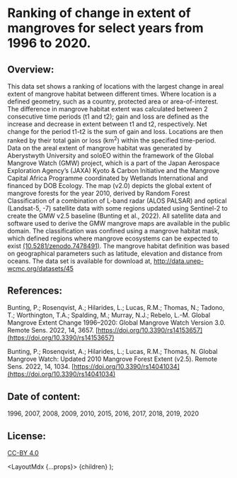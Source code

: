 
# Ranking of change in extent of mangroves for select years from 1996 to 2020.

## Overview:

This data set shows a ranking of locations with the largest change in areal extent of mangrove habitat between different times. Where location is a defined geometry, such as a country, protected area or area-of-interest. The difference in mangrove habitat extent was calculated between 2 consecutive time periods (t1 and t2); gain and loss are defined as the increase and decrease in extent between t1 and t2, respectively. Net change for the period t1-t2 is the sum of gain and loss. Locations are then ranked by their total gain or loss (km<sup>2</sup>) within the specified time-period. Data on the areal extent of mangrove habitat was generated by Aberystwyth University and soloEO within the framework of the Global Mangrove Watch (GMW) project, which is a part of the Japan Aerospace Exploration Agency’s (JAXA) Kyoto & Carbon Initiative and the Mangrove Capital Africa Programme coordinated by Wetlands International and financed by DOB Ecology. The map (v2.0) depicts the global extent of mangrove forests for the year 2010, derived by Random Forest Classification of a combination of L-band radar (ALOS PALSAR) and optical (Landsat-5, -7) satellite data with some regions updated using Sentinel-2 to create the GMW v2.5 baseline (Bunting et al., 2022). All satellite data and software used to derive the GMW mangrove maps are available in the public domain. The classification was confined using a mangrove habitat mask, which defined regions where mangrove ecosystems can be expected to exist [(10.5281/zenodo.7478491)](https://doi.org/10.5281/zenodo.7478491). The mangrove habitat definition was based on geographical parameters such as latitude, elevation and distance from oceans. The data set is available for download at, <a href="http://data.unep-wcmc.org/datasets/45" target="_blank" rel="noopener noreferrer">http://data.unep-wcmc.org/datasets/45</a>

## References:

Bunting, P.; Rosenqvist, A.; Hilarides, L.; Lucas, R.M.; Thomas, N.; Tadono, T.; Worthington, T.A.; Spalding, M.; Murray, N.J.; Rebelo, L.-M. Global Mangrove Extent Change 1996–2020: Global Mangrove Watch Version 3.0. Remote Sens. 2022, 14, 3657. [https://doi.org/10.3390/rs14153657](https://doi.org/10.3390/rs14153657) 

Bunting, P.; Rosenqvist, A.; Hilarides, L.; Lucas, R.M.; Thomas, N. Global Mangrove Watch: Updated 2010 Mangrove Forest Extent (v2.5). Remote Sens. 2022, 14, 1034. [https://doi.org/10.3390/rs14041034](https://doi.org/10.3390/rs14041034)
## Date of content:

1996, 2007, 2008, 2009, 2010, 2015, 2016, 2017, 2018, 2019, 2020
    
## License:

<a href="https://creativecommons.org/licenses/by/4.0/" target="_blank" rel="noopener noreferrer">CC-BY 4.0</a>
  

  <LayoutMdx {...props}>
    {children}
  </LayoutMdx>
);
